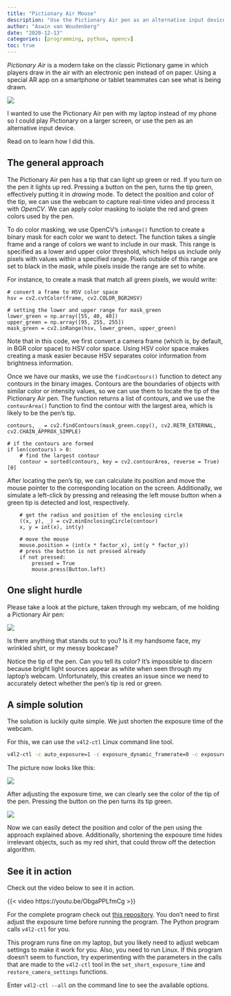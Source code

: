 ```yaml
---
title: "Pictionary Air Mouse"
description: "Use the Pictionary Air pen as an alternative input device."
author: "Aswin van Woudenberg"
date: "2020-12-13"
categories: [programming, python, opencv]
toc: true
---
```


_Pictionary Air_ is a modern take on the classic Pictionary game in which players draw in the air with an electronic pen instead of on paper. Using a special AR app on a smartphone or tablet teammates can see what is being drawn.

![](pictionary_air.webp)

I wanted to use the Pictionary Air pen with my laptop instead of my phone so I could play Pictionary on a larger screen, or use the pen as an alternative input device. 

Read on to learn how I did this.

## The general approach

The Pictionary Air pen has a tip that can light up green or red. If you turn on the pen it lights up red. Pressing a button on the pen, turns the tip green, effectively putting it in _drawing_ mode. To detect the position and color of the tip, we can use the webcam to capture real-time video and process it with _OpenCV_. We can apply color masking to isolate the red and green colors used by the pen.

To do color masking, we use OpenCV's `inRange()` function to create a binary mask for each color we want to detect. The function takes a single frame and a range of colors we want to include in our mask. This range is specified as a lower and upper color threshold, which helps us include only pixels with values within a specified range. Pixels outside of this range are set to black in the mask, while pixels inside the range are set to white.

For instance, to create a mask that match all green pixels, we would write:

```.python
# convert a frame to HSV color space
hsv = cv2.cvtColor(frame, cv2.COLOR_BGR2HSV)

# setting the lower and upper range for mask_green
lower_green = np.array([55, 40, 40])
upper_green = np.array([95, 255, 255])
mask_green = cv2.inRange(hsv, lower_green, upper_green)
```

Note that in this code, we first convert a camera frame (which is, by default, in BGR color space) to HSV color space. Using HSV color space makes creating a mask easier because HSV separates color information from brightness information.

Once we have our masks, we use the `findContours()` function to detect any contours in the binary images. Contours are the boundaries of objects with similar color or intensity values, so we can use them to locate the tip of the Pictionary Air pen. The function returns a list of contours, and we use the `contourArea()` function to find the contour with the largest area, which is likely to be the pen's tip.

```.python
contours, _ = cv2.findContours(mask_green.copy(), cv2.RETR_EXTERNAL, cv2.CHAIN_APPROX_SIMPLE)

# if the contours are formed
if len(contours) > 0:
    # find the largest contour 
    contour = sorted(contours, key = cv2.contourArea, reverse = True)[0] 
```

After locating the pen's tip, we can calculate its position and move the mouse pointer to the corresponding location on the screen. Additionally, we simulate a left-click by pressing and releasing the left mouse button when a green tip is detected and lost, respectively.

```.python
    # get the radius and position of the enclosing circle
    ((x, y), _) = cv2.minEnclosingCircle(contour)
    x, y = int(x), int(y)

    # move the mouse
    mouse.position = (int(x * factor_x), int(y * factor_y))
    # press the button is not pressed already
    if not pressed:
        pressed = True
        mouse.press(Button.left)
```

## One slight hurdle

Please take a look at the picture, taken through my webcam, of me holding a Pictionary Air pen:

![](auto_exposure_time.jpg)

Is there anything that stands out to you? Is it my handsome face, my wrinkled shirt, or my messy bookcase?

Notice the tip of the pen. Can you tell its color? It's impossible to discern because bright light sources appear as white when seen through my laptop's webcam. Unfortunately, this creates an issue since we need to accurately detect whether the pen's tip is red or green.

## A simple solution

The solution is luckily quite simple. We just shorten the exposure time of the webcam. 

For this, we can use the `v4l2-ctl` Linux command line tool.

```bash
v4l2-ctl -c auto_exposure=1 -c exposure_dynamic_framerate=0 -c exposure_time_absolute=10
```

The picture now looks like this:

![](shorter_exposure_time_red.jpg)

After adjusting the exposure time, we can clearly see the color of the tip of the pen. Pressing the button on the pen turns its tip green.

![](shorter_exposure_time_green.jpg)

Now we can easily detect the position and color of the pen using the approach explained above. Additionally, shortening the exposure time hides irrelevant objects, such as my red shirt, that could throw off the detection algorithm.

## See it in action

Check out the video below to see it in action.

{{< video https://youtu.be/ObgaPPLfmCg >}}

For the complete program check out [this repository](https://github.com/afvanwoudenberg/pa-mouse). You don't need to first adjust the exposure time before running the program. The Python program calls `v4l2-ctl` for you.

This program runs fine on my laptop, but you likely need to adjust webcam settings to make it work for you. Also, you need to run Linux. If this program doesn't seem to function, try experimenting with the parameters in the calls that are made to the `v4l2-ctl` tool in the `set_short_exposure_time` and `restore_camera_settings` functions.

Enter `v4l2-ctl --all` on the command line to see the available options.
